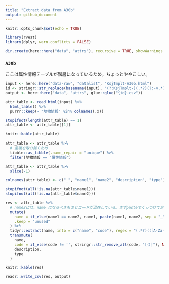 ```yaml
---
title: "Extract data from A30b"
output: github_document
---
```


```r
knitr::opts_chunk$set(echo = TRUE)
```

```r
library(rvest)
library(dplyr, warn.conflicts = FALSE)

dir.create(here::here("data", "attrs"), recursive = TRUE, showWarnings = FALSE)
```

### `A30b`

ここは属性情報テーブルが階層になっているため。ちょっとややこしい。

```r
input <- here::here("data-raw", "datalist", "KsjTmplt-A30b.html")
id <- stringr::str_replace(basename(input), "(?:KsjTmplt-)(.*?)(?:-v.*)?(?:\\.html)", "\\1")
output <- here::here("data", "attrs", glue::glue("{id}.csv"))

attr_table <- read_html(input) %>% 
  html_table() %>% 
  purrr::keep(~ "地物情報" %in% colnames(.x))

stopifnot(length(attr_table) == 1)
attr_table <- attr_table[[1]]

knitr::kable(attr_table)
```

```r
attr_table <- attr_table %>% 
  # 重複を取り除くため
  tibble::as_tibble(.name_repair = "unique") %>% 
  filter(地物情報 == "属性情報")

attr_table <- attr_table %>% 
  slice(-1)

colnames(attr_table) <- c("_", "name1", "name2", "description", "type")

stopifnot(all(!is.na(attr_table$name1)))
stopifnot(all(!is.na(attr_table$name2)))

res <- attr_table %>%
  # name2には、name になるべきものとコードが混在している。まずpasteでくっつけてから extract で抜き出す
  mutate(
    name = if_else(name1 == name2, name1, paste(name1, name2, sep = "_")),
    .keep = "unused"
  ) %>% 
  tidyr::extract(name, into = c("name", "code"), regex = "(.*?)(（[A-Za-z0-9]+_[A-Za-z0-9]+）)?$") %>% 
  transmute(
    name,
    code = if_else(code != '', stringr::str_remove_all(code, "[（）]"), NA_character_),
    description,
    type
  )

knitr::kable(res)

readr::write_csv(res, output)
```